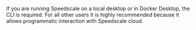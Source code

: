 
If you are running Speedscale on a local desktop or in Docker Desktop, the CLI is required. For all other users it is highly recommended because it allows programmatic interaction with Speedscale cloud.

<Tabs>
  <TabItem value="mac" label="MacOS">
    <MacOSInstall />
  </TabItem>
  <TabItem value="linux" label="Linux">
    <LinuxInstall />
  </TabItem>
  <TabItem value="windows" label="Windows">
    <WindowsInstall />
  </TabItem>
</Tabs>

